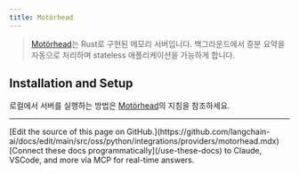 ```yaml
---
title: Motörhead
---
```


>[Motörhead](https://github.com/getmetal/motorhead)는 Rust로 구현된 메모리 서버입니다. 백그라운드에서 증분 요약을 자동으로 처리하며 stateless 애플리케이션을 가능하게 합니다.

## Installation and Setup

로컬에서 서버를 실행하는 방법은 [Motörhead](https://github.com/getmetal/motorhead)의 지침을 참조하세요.

---

<Callout icon="pen-to-square" iconType="regular">
    [Edit the source of this page on GitHub.](https://github.com/langchain-ai/docs/edit/main/src/oss/python/integrations/providers/motorhead.mdx)
</Callout>
<Tip icon="terminal" iconType="regular">
    [Connect these docs programmatically](/use-these-docs) to Claude, VSCode, and more via MCP for    real-time answers.
</Tip>
